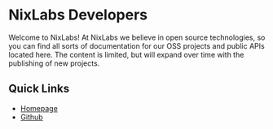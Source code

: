# NixLabs Developers
 
Welcome to NixLabs! At NixLabs we believe in open source technologies, so you can find all sorts of documentation for our OSS projects and public APIs located here. The content is limited, but will expand over time with the publishing of new projects.

## Quick Links
- [Homepage](https://nixlabs.dev)
- [Github](https://github.com/NixLabs-Dev)
